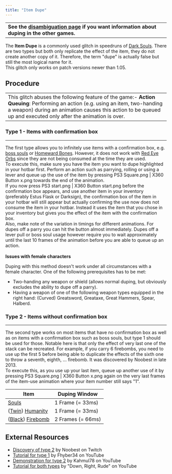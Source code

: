 ```yaml
---
title: "Item Dupe"
---
```


|                                                                                                        |
| ------------------------------------------------------------------------------------------------------ |
| **See the [disambiguation page](/item-dupe) if you want information about duping in the other games.** |

The **Item Dupe** is a commonly used glitch in speedruns of [Dark Souls](/darksouls). There are two types but both only replicate the effect of the item, they do not create another copy of it. Therefore, the term "dupe" is actually false but still the most logical name for it.\
This glitch only works on patch versions newer than 1.05.

## Procedure

|                                                                                                                                                                                                                                                  |
| ------------------------------------------------------------------------------------------------------------------------------------------------------------------------------------------------------------------------------------------------ |
| This glitch abuses the following feature of the game:- **Action Queuing**: Performing an action (e.g. using an item, two-handing a weapon) during an animation causes this action to be queued up and executed only after the animation is over. |

### Type 1 - Items with confirmation box

---

The first type allows you to infinitely use items with a confirmation box, e.g. [boss souls](https://darksouls.wikidot.com/bosses) or [Homeward Bones](https://darksouls.wikidot.com/homeward-bone). However, it does not work with [Red Eye Orbs](https://darksouls.wikidot.com/red-eye-orb) since they are not being consumed at the time they are used.\
To execute this, make sure you have the item you want to dupe highlighted in your hotbar first. Perform an action such as parrying, rolling or using a lever and queue up the use of the item by pressing PS3 Square.png | X360 Button x.png towards the end of the animation.\
If you now press PS3 start.png | X360 Button start.png before the confirmation box appears, and use another item in your inventory (preferably Estus Flask or Darksign), the confirmation box of the item in your hotbar will still appear but actually confirming the use now does not consume the item in your hotbar. Instead it uses the item that you chose in your inventory but gives you the effect of the item with the confirmation box.\
Also, make note of the variation in timings for different animations. For dupes off a parry you can hit the button almost immediately. Dupes off a lever pull or boss soul usage however require you to wait approximately until the last 10 frames of the animation before you are able to queue up an action.\
\
**Issues with female characters**

Duping with this method doesn't work under all circumstances with a female character. One of the following prerequisites has to be met:

- Two-handing any weapon or shield (allows normal duping, but obviously excludes the ability to dupe off a parry).
- Having a weapon of one of the following weapon types equipped in the right hand: (Curved) Greatsword, Greataxe, Great Hammers, Spear, Halberd.

### Type 2 - Items without confirmation box

---

The second type works on most items that have no confirmation box as well as on items with a confirmation box such as boss souls, but type 1 should be used for those. Notable here is that only the effect of very last one of the stack can be recreated. For example, if you carry 6 firebombs, you need to use up the first 5 before being able to duplicate the effects of the sixth one to throw a seventh, eighth, ... firebomb. It was discovered by Noobest in late 2013.\
To execute this, as you use up your last item, queue up another use of it by pressing PS3 Square.png | X360 Button x.png again on the very last frames of the item-use animation where your item number still says "1".

| Item                                                                                              | Duping Window     |
| ------------------------------------------------------------------------------------------------- | ----------------- |
| [Souls](https://darksouls.wikidot.com/souls)                                                            | 1 Frame (= 33ms)  |
| ([Twin](https://darksouls.wikia.com/wiki/Twin_Humanities)) [Humanity](https://darksouls.wikidot.com/humanity) | 1 Frame (= 33ms)  |
| ([Black](https://darksouls.wikidot.com/black-firebomb)) [Firebomb](https://darksouls.wikidot.com/firebomb)    | 2 Frames (= 66ms) |

## External Resources

- [Discovery of type 2](https://www.twitch.tv/noobest/v/49543886) by Noobest on Twitch
- [Tutorial for type 1](https://www.youtube.com/watch?v=4yU61jT8sQk) by Fhyber34 on YouTube
- [Demonstration for type 2](https://www.youtube.com/watch?v=qlzsKZF4JKw) by Kahmul78 on YouTube
- [Tutorial for both types](https://www.youtube.com/watch?t=48&v=c-bhxWd9Dm0) by "Down, Right, Rude" on YouTube
